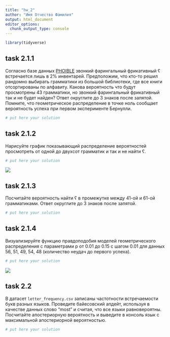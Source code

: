 ```yaml
---
title: "hw_2"
author: "Имя Отчество Фамилия"
output: html_document
editor_options: 
  chunk_output_type: console
---
```


```r
library(tidyverse)
```


## task 2.1.1

Согласно базе данных [PHOIBLE](https://phoible.org/) звонкий фарингальный фрикативный ʕ встречается лишь в 2% инвентарей. Предположим, что кто-то решил рандомно выбирать грамматики из большой библиотеки, где все книги отсортированы по алфавиту. Какова вероятность что будут просмотрены 43 грамматики, но звонкий фарингальный фрикативный так и не будет найден? Ответ округлите до 3 знаков после запятой. Помните, что геометрическое распределение в точке ноль сообщает вероятность успеха при первом эксперименте Бернулли.

```r
# put here your solution
```

## task 2.1.2

Нарисуйте график показывающий распределение вероятностей просмотреть от одной до двухсот грамматик и так и не найти ʕ. 

```r
# put here your solution
```

![](task_2.1.2.png)

## task 2.1.3

Посчитайте вероятность найти ʕ в промежутке между 41-ой и 61-ой грамматиками. Ответ округлите до 3 знаков после запятой.

```r
# put here your solution
```

## task 2.1.4

Визуализируйте функцию правдоподобия моделей геометрического распределения с параметрами p от 0.01 до 0.15 с шагом 0.01 для данных 56, 51, 49, 54, 48 (количество неудач до первого успеха).

```r
# put here your solution
```

![](task_2.1.4.png)

## task 2.2

В датасет `letter_frequency.csv` записаны частотности встречаемости букв разных языков. Проведите байесовский апдейт, используя в качестве данных слово "most" и считая, что все языки равновероятны. Посчитайте апостериорную вероятность и выведите в консоль язык с максимальной апостериорной вероятностью.

```r
# put here your solution
```
